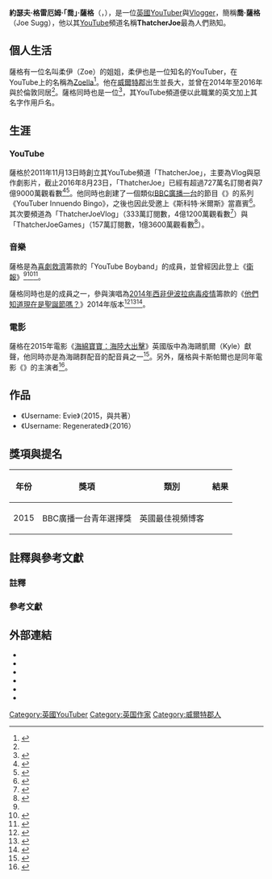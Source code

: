 {{Infobox YouTube personality
| name            = ThatcherJoe
| image           = Joe Sugg by Gage Skidmore.jpg
| caption         = 2014年的喬·薩格
| birth_name      = Joseph Graham Sugg
| birth_date      = {{birth date and age|1991|9|8}}<ref>[https://www.youtube.com/watch?v=RggG3VcZUII Draw My Life | Thatcher Joe] {{Wayback|url=https://www.youtube.com/watch?v=RggG3VcZUII |date=20160310102426 }}. Youtube. 12 May 2013</ref>
| birth_place     = [[英國|英國]][[威爾特郡|威爾特郡]][[拉科克|拉科克]]<ref name="Joe Sugg Birthplace">{{cite web |title=EARLY CHRISTMAS PRESENTS! |url=https://www.youtube.com/watch?v=yF_kt0lO9m0&feature=youtu.be&t=2m45s |website=YouTube |date=19 December 2015 |accessdate=2016-08-21 |archive-date=2019-02-18 |archive-url=https://web.archive.org/web/20190218035844/https://www.youtube.com/watch?v=yF_kt0lO9m0&feature=youtu.be&t=2m45s |dead-url=no }}</ref>
| nationality     = {{UK}}
| occupation      = YouTuber，[[VLOG|Vlogger]]，作家
| residence       = [[英國|英國]][[倫敦|倫敦]]
| website         = 
| pseudonym       = <!-- use for individuals only -->
| channel_name    = ThatcherJoe
| years_active    = 2011–現在
| genre           = 
| subscribers     = 764萬（主頻道），344萬（Vlog），173萬（遊戲）
| subscriber_date = 2017年6月22日
| views           = 10億2700萬（主頻道），5億1900萬（Vlog），1億9800萬（遊戲）
| view_date       = 2017年6月22日
| network         = <!-- multi-channel network (MCN) to which the channel has signed (past and/or present), if any -->
| associated_acts = {{link-en|阿爾菲·德耶斯|Alfie Deyes}}，{{link-en|卡斯帕爾·李|Caspar Lee}}，[[KSIOlajideBT|KSIOlajideBT]]，[[Zoella|Zoella]]
| silver_button   = Yes
| silver_year     = 2012年或2013年
| gold_button     = Yes
| gold_year       = 2013年
| stats_update    = <!-- date at which given channel statistics are correct -->
}}
'''約瑟夫·格雷厄姆·「喬」·薩格'''（{{lang-en|Joseph Graham "Joe" Sugg}}，{{bd|1991年|9月8日}}），是一位[[英國|英國]]YouTuber與[[VLOG|Vlogger]]，簡稱'''喬·薩格'''（Joe Sugg），他以其[[YouTube|YouTube]]頻道名稱'''ThatcherJoe'''最為人們熟知。

== 個人生活 ==
薩格有一位名叫柔伊（Zoe）的姐姐，柔伊也是一位知名的YouTuber，在YouTube上的名稱為[[Zoella|Zoella]]<ref name="Woods">{{cite web|url=http://www.telegraph.co.uk/women/mother-tongue/10742668/Zoella-The-squeaky-clean-big-sister-no-teen-should-be-without.html|title=Zoella: The squeaky clean big sister no teen should be without|work=[[The_Daily_Telegraph|The Daily Telegraph]]|date=3 April 2014|accessdate=7 April 2014|first=Judith|last=Woods|archive-date=2016-05-25|archive-url=https://web.archive.org/web/20160525125120/http://www.telegraph.co.uk/women/mother-tongue/10742668/Zoella-The-squeaky-clean-big-sister-no-teen-should-be-without.html|dead-url=no}}</ref>。他在[[威爾特郡|威爾特郡]]出生並長大，並曾在2014年至2016年與{{link-en|卡斯帕爾·李|Caspar Lee}}於倫敦同居<ref name="bigHitter"/>。薩格同時也是一位{{link-en|茅草屋頂|Thatching|茅草屋頂舖設師}}<ref name="bigHitter">{{cite web |first=Tanya |last=De Grunwald |url=http://www.dailymail.co.uk/home/you/article-2656209/The-teen-phenomenon-thats-taking-Youtube.html |title=Meet the YouTube big hitters: The bright young vloggers who have more fans than 1D |work=[[Daily_Mail|Daily Mail]] |date=15 June 2014 |accessdate=9 July 2014 |archive-date=2016-12-15 |archive-url=https://web.archive.org/web/20161215021605/http://www.dailymail.co.uk/home/you/article-2656209/The-teen-phenomenon-thats-taking-Youtube.html |dead-url=no }}</ref>，其YouTube頻道便以此職業的英文加上其名字作用戶名。

== 生涯 ==
=== YouTube ===
薩格於2011年11月13日時創立其YouTube頻道「ThatcherJoe」，主要為Vlog與惡作劇影片，截止2016年8月23日，「ThatcherJoe」已經有超過727萬名訂閱者與7億9000萬觀看數<ref>{{cite web |url=http://vidstatsx.com/ThatcherJoe/youtube-channel |title=ThatcherJoe YouTube Channel Stats, Subscriber Statistics, Ranking |publisher=Vidstatsx.com |accessdate=2015-03-07 |archive-url=https://web.archive.org/web/20180324224241/http://vidstatsx.com/ThatcherJoe/youtube-channel |archive-date=2018-03-24 |dead-url=yes }}</ref><ref name="vulture">{{cite web |last=Dobbins |first=Amanda |url=http://www.vulture.com/2014/04/youtube-boy-band-internet-fame.html |title=Meet the YouTube Boy Band |publisher=Vulture |date=21 April 2014 |accessdate=2014-05-09 |archive-date=2014-10-06 |archive-url=https://web.archive.org/web/20141006102507/http://www.vulture.com/2014/04/youtube-boy-band-internet-fame.html |dead-url=no }}</ref>。他同時也創建了一個類似[[BBC廣播一台|BBC廣播一台]]的節目《{{link-en|斯科特·米爾斯 (電台節目)|Scott Mills (radio show)|斯科特·米爾斯}}》的系列《YouTuber Innuendo Bingo》，之後也因此受邀上《斯科特·米爾斯》當嘉賓<ref>{{cite web |url=http://www.bbc.co.uk/programmes/b038ylnf |title=BBC Radio 1 – Scott Mills, Innuendo Bingo With Joe Sugg Off've YouTube |publisher=Bbc.co.uk |date=5 September 2013 |accessdate=2014-05-09 |archive-date=2014-07-07 |archive-url=https://web.archive.org/web/20140707175814/http://www.bbc.co.uk/programmes/b038ylnf |dead-url=no }}</ref>。其次要頻道為「ThatcherJoeVlog」（333萬訂閱數，4億1200萬觀看數{{註|name=Date|1=截止2016年8月23日}}<ref>{{Cite web|url=https://www.youtube.com/user/ThatcherJoeVlogs/about|title=ThatcherJoeVlogs|website=YouTube|access-date=2016-08-23|archive-date=2017-06-20|archive-url=https://web.archive.org/web/20170620054951/https://www.youtube.com/user/ThatcherJoeVlogs/about|dead-url=no}}</ref>）與「ThatcherJoeGames」（157萬訂閱數，1億3600萬觀看數{{註|name=Date}}<ref>{{Cite web|url=https://www.youtube.com/user/ThatcherJoeGames/about|title=ThatcherJoeGames|website=YouTube|access-date=2016-08-23|archive-date=2019-02-18|archive-url=https://web.archive.org/web/20190218035844/https://www.youtube.com/user/ThatcherJoeGames/about|dead-url=no}}</ref>）。

=== 音樂 ===
薩格是為[[喜劇救濟|喜劇救濟]]籌款的「YouTube Boyband」的成員，並曾經因此登上《[[衛報|衛報]]》<ref name="vulture"/><ref>{{cite web |first=Stuart |last=Dredge |url=http://www.theguardian.com/technology/2014/mar/21/youtube-boy-band-sport-relief |title=YouTube Boy Band's cover version of It's All About You becomes viral hit | Music |publisher=theguardian.com |date=21 March 2014 |accessdate=2014-04-21 |archive-date=2014-04-20 |archive-url=https://web.archive.org/web/20140420045906/http://www.theguardian.com/technology/2014/mar/21/youtube-boy-band-sport-relief |dead-url=no }}</ref><ref>{{cite web |url=http://www.sugarscape.com/main-topics/film-and-tv/1024261/marcus-butler-alfie-deyes-joe-sugg-jim-chapman-and-caspar-lee-are-yo |title=Marcus Butler, Alfie Deyes, Joe Sugg, Jim Chapman and Caspar Lee are The YouTube Boyband for Sport Relief – VIDEO OF JOY |publisher=Sugarscape |date= |accessdate=2014-04-21 |archive-date=2014-04-07 |archive-url=https://web.archive.org/web/20140407233339/http://www.sugarscape.com/main-topics/film-and-tv/1024261/marcus-butler-alfie-deyes-joe-sugg-jim-chapman-and-caspar-lee-are-yo |dead-url=no }}</ref>。

薩格同時也是{{link-en|慈善超級樂團|charity supergroup}}{{link-en|Band Aid 30|Band Aid 30}}的成員之一，參與演唱為[[2014年西非伊波拉病毒疫情|2014年西非伊波拉病毒疫情]]籌款的《[[他們知道現在是聖誕節嗎？|他們知道現在是聖誕節嗎？]]》2014年版本<ref>{{Cite web |title=Do They Know It's Christmas review – in tune with non-musical times |last=Petridis |first=Alexis |work=[[The_Guardian|The Guardian]] |date=2014-11-16 |accessdate=2014-12-01 |url=http://www.theguardian.com/music/2014/nov/16/band-aid-do-they-know-its-christmas-2014-review |archive-date=2014-11-29 |archive-url=https://web.archive.org/web/20141129065447/http://www.theguardian.com/music/2014/nov/16/band-aid-do-they-know-its-christmas-2014-review |dead-url=no }}</ref><ref>{{Cite web |title=Zoella talks 'surreal' experience of singing with Band Aid 30 |first=Amelia |last=Butterly |work=[[BBC_Newsbeat|BBC Newsbeat]] |date=2014-11-16 |accessdate=2014-12-01 |url=http://www.bbc.co.uk/newsbeat/30074456 |archive-date=2014-11-21 |archive-url=https://web.archive.org/web/20141121003745/http://www.bbc.co.uk/newsbeat/30074456 |dead-url=no }}</ref><ref>{{Cite web |title=Who's who in Band Aid 30? One Direction, Bono, vloggers and more |last=Pocklington |first=Rebecca |work=[[Daily_Mirror|The Mirror]] |date=2014-11-17 |accessdate=2014-12-01 |url=http://www.mirror.co.uk/3am/celebrity-news/band-aid-30-whos-who-4642252 |archive-date=2014-12-08 |archive-url=https://web.archive.org/web/20141208160456/http://www.mirror.co.uk/3am/celebrity-news/band-aid-30-whos-who-4642252 |dead-url=no }}</ref>。

=== 電影 ===
薩格在2015年電影《[[海綿寶寶：海陸大出擊|海綿寶寶：海陸大出擊]]》英國版中為海鷗凱爾（Kyle）獻聲，他同時亦是為海鷗群配音的配音員之一{{註|其餘3位配音員分別是其室友{{link-en|卡斯帕爾·李|Caspar Lee}}、喜劇演員{{link-en|艾倫·卡爾|Alan Carr}}和歌手{{link-en|史黛西·所羅門|Stacey Solomon}}}}<ref>{{cite web |title=Caspar Lee and Joe Sugg land mega roles in The Spongebob Movie: Sponge Out Of Water |last=Skulskyj |first=Lee |work=[[Metro_(British_newspaper)|Metro]] |date=20 February 2015 |accessdate=11 April 2015 |url=http://metro.co.uk/2015/02/20/caspar-lee-and-joe-sugg-land-mega-roles-in-the-spongebob-movie-sponge-out-of-water-5072016/ |archive-date=2016-09-03 |archive-url=https://web.archive.org/web/20160903125814/http://metro.co.uk/2015/02/20/caspar-lee-and-joe-sugg-land-mega-roles-in-the-spongebob-movie-sponge-out-of-water-5072016/ |dead-url=no }}</ref>。另外，薩格與卡斯帕爾也是同年電影《{{link-en|喬和卡斯帕爾出發了|Joe and Caspar Hit the Road}}》的主演者<ref>{{IMDb title | id=5125620 | title=Joe and Caspar Hit the Road}}</ref>。

== 作品 ==
*《Username: Evie》（2015，與{{link-en|馬特·惠曼|Matt Whyman}}共著）
*《Username: Regenerated》（2016）

== 獎項與提名 ==
{|class="wikitable sortable"
|-
!年份
!獎項
!類別
!結果
|-
|2015
|BBC廣播一台青年選擇獎
|英國最佳視頻博客
|{{Won}}
|}

== 註釋與參考文獻 ==
=== 註釋 ===
<references group="註" />

=== 參考文獻 ===
{{reflist|2}}

== 外部連結 ==
{{portal box|人物|英國}}
* {{Youtube|u=ThatcherJoe|ThatcherJoe}}
* {{Youtube|u=ThatcherJoeGames|ThatcherJoeGames}}
* {{Youtube|u=ThatcherJoeVlog|ThatcherJoeVlog}}
* {{facebook|ThatcherJoe}}
* {{Twitter|joe_sugg}}
* {{instagram|joe_sugg}}

[[Category:英國YouTuber|Category:英國YouTuber]]
[[Category:英国作家|Category:英国作家]]
[[Category:威爾特郡人|Category:威爾特郡人]]
